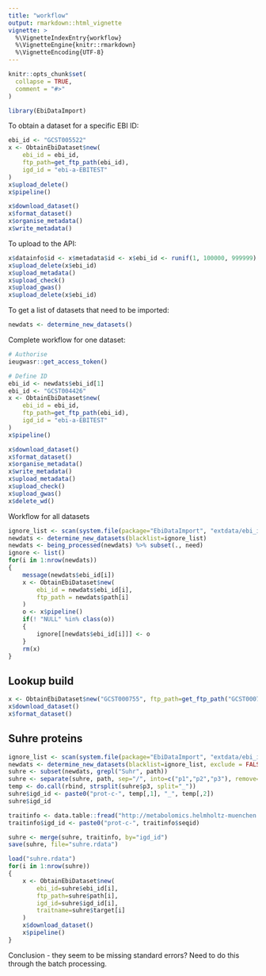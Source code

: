 ```yaml
---
title: "workflow"
output: rmarkdown::html_vignette
vignette: >
  %\VignetteIndexEntry{workflow}
  %\VignetteEngine{knitr::rmarkdown}
  %\VignetteEncoding{UTF-8}
---
```


```r
knitr::opts_chunk$set(
  collapse = TRUE,
  comment = "#>"
)
```

```r
library(EbiDataImport)
```


To obtain a dataset for a specific EBI ID:


```r
ebi_id <- "GCST005522"
x <- ObtainEbiDataset$new(
	ebi_id = ebi_id, 
	ftp_path=get_ftp_path(ebi_id),
	igd_id = "ebi-a-EBITEST"
)
x$upload_delete()
x$pipeline()

x$download_dataset()
x$format_dataset()
x$organise_metadata()
x$write_metadata()
```

To upload to the API:

```r
x$datainfo$id <- x$metadata$id <- x$ebi_id <- runif(1, 100000, 999999) %>% round %>% as.character %>% paste0("ebitest-", .)
x$upload_delete(x$ebi_id)
x$upload_metadata()
x$upload_check()
x$upload_gwas()
x$upload_delete(x$ebi_id)
```

To get a list of datasets that need to be imported:

```r
newdats <- determine_new_datasets()
```


Complete workflow for one dataset:

```r

# Authorise
ieugwasr::get_access_token()

# Define ID
ebi_id <- newdats$ebi_id[1]
ebi_id <- "GCST004426"
x <- ObtainEbiDataset$new(
	ebi_id = ebi_id, 
	ftp_path=get_ftp_path(ebi_id),
	igd_id = "ebi-a-EBITEST"
)
x$pipeline()

x$download_dataset()
x$format_dataset()
x$organise_metadata()
x$write_metadata()
x$upload_metadata()
x$upload_check()
x$upload_gwas()
x$delete_wd()
```

Workflow for all datasets


```r
ignore_list <- scan(system.file(package="EbiDataImport", "extdata/ebi_ignore_list.txt"), character())
newdats <- determine_new_datasets(blacklist=ignore_list)
newdats <- being_processed(newdats) %>% subset(., need)
ignore <- list()
for(i in 1:nrow(newdats))
{
	message(newdats$ebi_id[i])
	x <- ObtainEbiDataset$new(
		ebi_id = newdats$ebi_id[i], 
		ftp_path = newdats$path[i]
	)
	o <- x$pipeline()
	if(! "NULL" %in% class(o))
	{
		ignore[[newdats$ebi_id[i]]] <- o
	}
	rm(x)
}

```

## Lookup build

```r
x <- ObtainEbiDataset$new("GCST000755", ftp_path=get_ftp_path("GCST000755"))
x$download_dataset()
x$format_dataset()
```

## Suhre proteins

```r
ignore_list <- scan(system.file(package="EbiDataImport", "extdata/ebi_ignore_list.txt"), character())
newdats <- determine_new_datasets(blacklist=ignore_list, exclude = FALSE)
suhre <- subset(newdats, grepl("Suhr", path))
suhre <- separate(suhre, path, sep="/", into=c("p1","p2","p3"), remove=F)
temp <- do.call(rbind, strsplit(suhre$p3, split="_"))
suhre$igd_id <- paste0("prot-c-", temp[,1], "_", temp[,2])
suhre$igd_id

traitinfo <- data.table::fread("http://metabolomics.helmholtz-muenchen.de/pgwas/download/probeanno.tsv", sep="\t")
traitinfo$igd_id <- paste0("prot-c-", traitinfo$seqid)

suhre <- merge(suhre, traitinfo, by="igd_id")
save(suhre, file="suhre.rdata")

load("suhre.rdata")
for(i in 1:nrow(suhre))
{
	x <- ObtainEbiDataset$new(
		ebi_id=suhre$ebi_id[i],
		ftp_path=suhre$path[i],
		igd_id=suhre$igd_id[i],
		traitname=suhre$target[i]
	)
	x$download_dataset()
	x$pipeline()
}
```

Conclusion - they seem to be missing standard errors? Need to do this through the batch processing.


